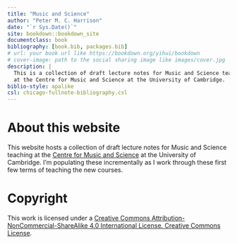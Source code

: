 ```yaml
---
title: "Music and Science"
author: "Peter M. C. Harrison"
date: "`r Sys.Date()`"
site: bookdown::bookdown_site
documentclass: book
bibliography: [book.bib, packages.bib]
# url: your book url like https://bookdown.org/yihui/bookdown
# cover-image: path to the social sharing image like images/cover.jpg
description: |
  This is a collection of draft lecture notes for Music and Science teaching 
  at the Centre for Music and Science at the University of Cambridge.
biblio-style: apalike
csl: chicago-fullnote-bibliography.csl
---
```


# About this website

This website hosts a collection of draft lecture notes for Music and Science teaching at the [Centre for Music and Science](https://cms.mus.cam.ac.uk/) at the University of Cambridge. I'm populating these incrementally as I work through these first few terms of teaching the new courses.

# Copyright

This work is licensed under a [Creative Commons Attribution-NonCommercial-ShareAlike 4.0 International License. Creative Commons License](http://creativecommons.org/licenses/by-nc-sa/4.0/).